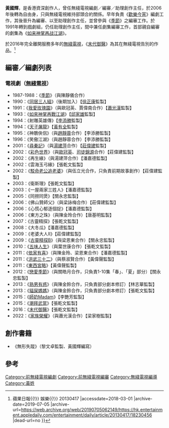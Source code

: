 {{otheruse|other=香港导演|黃國輝 (導演)}}
{{blpsources|time=2020-12-01}}
'''黃國輝'''，是香港資深創作人，曾任無綫電視編劇／編審／助理創作主任，於2006年後轉為自由身，只與無綫電視維持部頭合約關係。早年負責《[[歡樂今宵|歡樂今宵]]》編劇工作，其後晉升為編審、以至助理創作主任，並曾參與《[[季節|季節]]》之編審工作。於1991年轉到戲劇組，仍任助理創作主任，間中兼任劇集編審工作，首部親自編審的劇集為《[[如来神掌再战江湖|如来神掌再战江湖]]》。

於2016年完全離開服務多年的[[無綫電視|無綫電視]]，《[[末代御醫|末代御醫]]》為其在無綫電視告別的作品。<ref>{{Cite web |url=https://hk.entertainment.appledaily.com/entertainment/daily/article/20130417/18230456 |title=大企劃：掃墓真面目{{!}} 蘋果日報{{!}} 娛樂{{!}} 20130417 |accessdate=2018-03-01 |archive-date=2019-07-05 |archive-url=https://web.archive.org/web/20190705062149/https://hk.entertainment.appledaily.com/entertainment/daily/article/20130417/18230456 |dead-url=no }}</ref>

==編審／編劇列表==
===電視劇（[[無綫電視|無綫電視]]）===
*1987-1988：《[[季節|季節]]》（與陳靜儀合作）
*1990：《[[同居三人組|同居三人組]]》（後期加入）【[[徐正康|徐正康]]監製】
*1991：《[[我愛玫瑰園|我愛玫瑰園]]》（與歐冠英、賈偉南合作）【[[蕭光漢|蕭光漢]]監製】
*1993：《[[如來神掌再戰江湖|如來神掌再戰江湖]]》【[[邱家雄|邱家雄]]監製】
*1994：《射雕英雄傳》【[[李添勝|李添勝]]監製】
*1994：《[[天子屠龍|天子屠龍]]》【[[黃有全|黃有全]]監製】
*1995：《神鵰俠侶》（與[[趙靜蓉|趙靜蓉]]合作）【李添勝監製】
*1996：《笑傲江湖》（與趙靜蓉合作）【李添勝監製】
*2001：《[[尋秦記|尋秦記]]》（與[[湯建萍|湯建萍]]合作）【[[莊偉建|莊偉建]]監製】
*2002：《[[彩色世界|彩色世界]]》（與[[歐冠英|歐冠英]]、[[司徒錦源|司徒錦源]]合作）【莊偉建監製】
*2002：《再生緣》（與湯建萍合作）【潘嘉德監製】
*2002：《雲海玉弓緣》【張乾文監製】
*2002：《[[駁命老公追老婆|駁命老公追老婆]]》（與伍立光合作，只負責前期故事創作）【莊偉建監製】
*2003：《衛斯理》【張乾文監製】
*2003：《一屋兩家三姓人》【潘嘉德監製】
*2005：《同撈同煲》【關永忠監製】
*2006：《佛山贊師父》（與梁詠梅合作）【莊偉建監製】
*2006：《心慌心郁逐個捉》【潘嘉德監製】
*2006：《東方之珠》（與陳金玲合作）【唐基明監製】
*2007：《古靈精探》【張乾文監製】
*2008：《大冬瓜》【潘嘉德監製】
*2009：《老婆大人II》【莊偉建監製】
*2009：《[[古靈精探B|古靈精探B]]》（與梁恩東合作）【關永忠監製】
*2010：《[[五味人生|五味人生]]》（與葉世康合作）【張乾文監製】
*2011：《[[依家有喜|依家有喜]]》（與陳金玲、梁恩東合作）【潘嘉德監製】
*2011：《[[洪武三十二|洪武三十二]]》（與蔡淑賢合作）【黃偉聲監製】
*2011：《[[東西宮略|東西宮略]]》【黃偉聲監製】
*2012：《[[戀愛季節|戀愛季節]]》（與關皓月合作，只負責1-10集「春」、「夏」部分）【關永忠監製】
*2013：《[[熟男有惑|熟男有惑]]》（與陳金鈴合作，只負責部分劇本修訂）【林志華監製】
*2013：《[[貓屎媽媽|貓屎媽媽]]》（與陳金鈴合作，只負責部分劇本修訂）【張乾文監製】
*2015：《[[師奶Madam|師奶Madam]]》【李艷芳監製】
*2015：《[[潮拜武當|潮拜武當]]》【張乾文監製】
*2016：《[[末代御醫|末代御醫]]》【張乾文監製】
*2022：《[[家族榮耀|家族榮耀]]》（與蕭光漢合作）【梁家樹監製】

== 創作書籍 ==
* 《無形失蹤》（黎文卓監製、黃國輝編寫）

==參考==
{{reflist}}

[[Category:前無綫電視編劇|Category:前無綫電視編劇]]
[[Category:前無綫電視編審|Category:前無綫電視編審]]
[[Category:無綫電視編導|Category:無綫電視編導]]
[[Category:黃姓|Category:黃姓]]